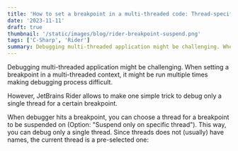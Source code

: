 ```yaml
---
title: 'How to set a breakpoint in a multi-threaded code: Thread-specific breakpoints in Rider'
date: '2023-11-11'
draft: true
thumbnail: '/static/images/blog/rider-breakpoint-suspend.png'
tags: ['C-Sharp', 'Rider']
summary: Debugging multi-threaded application might be challenging. When setting a breakpoint in a multi-threaded context, it might be run multiple times making debugging process difficult. However, JetBrains Rider allows to make one simple trick to debug only a single thread for a certain breakpoint.
---
```


Debugging multi-threaded application might be challenging. When setting a breakpoint in a multi-threaded context, it might be run multiple times making debugging process difficult.

However, JetBrains Rider allows to make one simple trick to debug only a single thread for a certain breakpoint.

When debugger hits a breakpoint, you can choose a thread for a breakpoint to be suspended on (Option: "Suspend only on specific thread"). This way, you can debug only a single thread. Since threads does not (usually) have names, the current thread is a pre-selected one:

<ArticleImage src="/static/images/blog/rider-breakpoint-suspend.png" alt="Rider breakpoint suspended on specific thread" />